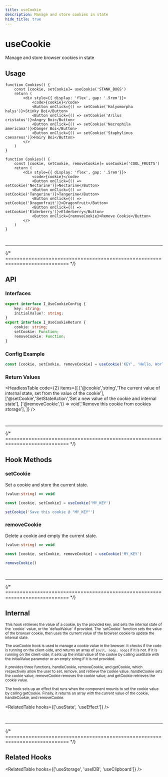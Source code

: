 ```yaml
---
title: useCookie
description: Manage and store cookies in state
hide_title: true
---
```




<MainText>
<h1>useCookie</h1>
Manage and store browser cookies in state
</MainText>


## Usage

<Tabs>

<TabItem value='sim' label='Simple'>

```tsx live
function Cookies() {
    const [cookie, setCookie]= useCookie('STANK_BUGS')
    return (
        <div style={{ display: 'flex', gap: '.5rem'}}>
            <code>{cookie}</code>
            <Button onClick={() => setCookie('Halyomorpha halys')}>Stinky Boi</Button>
            <Button onClick={() => setCookie('Arilus cristatus')}>Angry Boi</Button>
            <Button onClick={() => setCookie('Necrophila americana')}>Danger Boi</Button>
            <Button onClick={() => setCookie('Staphylinus caesareus')}>Hairy Boi</Button>
        </>
    )
}
```

</TabItem>

<TabItem value='adv' label='Advanced'>

```tsx live
function Cookies() {
    const [cookie, setCookie, removeCookie]= useCookie('COOL_FRUITS')
    return (
        <div style={{ display: 'flex', gap: '.5rem'}}>
            <code>{cookie}</code>
            <Button onClick={() => setCookie('Nectarine')}>Nectarine</Button>
            <Button onClick={() => setCookie('Tangerine')}>Tangerine</Button>
            <Button onClick={() => setCookie('Dragonfruit')}>Dragonfruit</Button>
            <Button onClick={() => setCookie('Elderberry')}>Elderberry</Button>
            <Button onClick={removeCookie}>Remove Cookie</Button>
        </>
    )
}
```

</TabItem>
</Tabs>









<br />
<hr />
{/* ============================================================================ */}


## API 


### Interfaces
```ts
export interface I_UseCookieConfig {
    key: string;
    initialValue?: string;
}
export interface I_UseCookieReturn {
    cookie: string;
    setCookie: Function;
    removeCookie: Function;
}
```


### Config Example

```ts
const [cookie, setCookie, removeCookie] = useCookie('KEY', 'Hello, World!')
```


### Return Values

<HeadlessTable code={2} items={[
    ['@cookie','string','The current value of internal state, set from the value of the cookie'],
    ['@setCookie','SetStateAction','Set a new value of the cookie and internal state'],
    ['@removeCookie','() => void','Remove this cookie from cookies storage'],
]} />







<br />
<hr />
{/* ============================================================================ */}



## Hook Methods


<Card>

### setCookie
Set a cookie and store the current state.

```ts
(value:string) => void 
```
```ts
const [cookie, setCookie] = useCookie('MY_KEY')

setCookie('Save this cookie @ "MY_KEY"')
```

</Card>
<Card>

### removeCookie
Delete a cookie and empty the current state.

```ts
(value:string) => void 
```
```ts
const [cookie, setCookie, removeCookie] = useCookie('MY_KEY')

removeCookie()
```

</Card>






<br />
<hr />
{/* ============================================================================ */}



## Internal


<small>
This hook retrieves the value of a cookie, by the provided key, and sets the internal state of the 
`cookie` value, or the `defaultValue` if provided. The `setCookie` function sets the value of the
browser cookie, then uses the current value of the browser cookie to update the internal state.

The useCookie hook is used to manage a cookie value in the browser. It checks if the code is running 
on the client-side, and returns an array of `[null, noop, noop]` if it is not. If it is running on 
the client-side, it sets up the initial value of the cookie by calling useState with the 
initialValue parameter or an empty string if it is not provided.

It provides three functions, handleCookie, removeCookie, and getCookie, which respectively allow the 
user to set, remove, and retrieve the cookie value. handleCookie sets the cookie value, removeCookie 
removes the cookie value, and getCookie retrieves the cookie value.

The hook sets up an effect that runs when the component mounts to set the cookie value by calling 
getCookie. Finally, it returns an array with the current value of the cookie, handleCookie, and 
removeCookie.
</small>

<RelatedTable hooks={['useState', 'useEffect']} />

<br />
<hr />
{/* ============================================================================ */}


## Related Hooks


<RelatedTable hooks={['useStorage', 'useIDB', 'useClipboard']} />